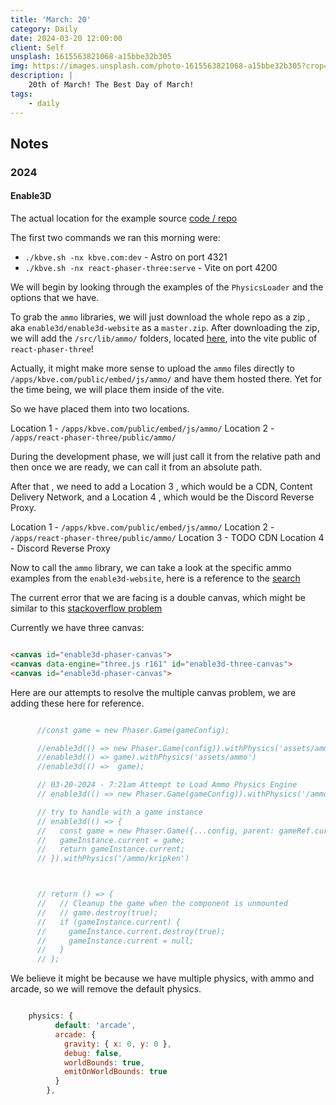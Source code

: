 ```yaml
---
title: 'March: 20'
category: Daily
date: 2024-03-20 12:00:00
client: Self
unsplash: 1615563821068-a15bbe32b305
img: https://images.unsplash.com/photo-1615563821068-a15bbe32b305?crop=entropy&cs=srgb&fm=jpg&ixid=MnwzNjM5Nzd8MHwxfHJhbmRvbXx8fHx8fHx8fDE2ODE3NDg2ODY&ixlib=rb-4.0.3&q=85
description: |
    20th of March! The Best Day of March!
tags:
    - daily
---
```




<MDXJS>

## Notes

</MDXJS>

<MDXJS>

### 2024


<MDXJS>

#### Enable3D

The actual location for the example source [code / repo](https://github.com/enable3d/enable3d-website/tree/master/src/examples)

The first two commands we ran this morning were: 

- `./kbve.sh -nx kbve.com:dev` - Astro on port 4321
- `./kbve.sh -nx react-phaser-three:serve` - Vite on port 4200

We will begin by looking through the examples of the `PhysicsLoader` and the options that we have.

To grab the `ammo` libraries, we will just download the whole repo as a zip , aka `enable3d/enable3d-website` as a `master.zip`.
After downloading the zip, we will add the `/src/lib/ammo/` folders, located [here](https://github.com/enable3d/enable3d-website/tree/master/src/lib/ammo), into the vite public of `react-phaser-three`!

Actually, it might make more sense to upload the `ammo` files directly to `/apps/kbve.com/public/embed/js/ammo/` and have them hosted there.
Yet for the time being, we will place them inside of the vite.

So we have placed them into two locations. 

Location 1 - `/apps/kbve.com/public/embed/js/ammo/`
Location 2 - `/apps/react-phaser-three/public/ammo/`

During the development phase, we will just call it from the relative path and then once we are ready, we can call it from an absolute path.

After that , we need to add a Location 3 , which would be a CDN, Content Delivery Network, and a Location 4 , which would be the Discord Reverse Proxy.

Location 1 - `/apps/kbve.com/public/embed/js/ammo/`
Location 2 - `/apps/react-phaser-three/public/ammo/`
Location 3 - TODO CDN
Location 4 - Discord Reverse Proxy

Now to call the `ammo` library, we can take a look at the specific ammo examples from the `enable3d-website`, here is a reference to the [search](https://github.com/search?q=repo%3Aenable3d%2Fenable3d-website%20ammo&type=code)

The current error that we are facing is a double canvas, which might be similar to this [stackoverflow problem](https://stackoverflow.com/questions/73910900/why-are-multiple-canvases-being-made-in-my-phaser-react-app)

Currently we have three canvas:

```html

<canvas id="enable3d-phaser-canvas">
<canvas data-engine="three.js r161" id="enable3d-three-canvas">
<canvas id="enable3d-phaser-canvas">

```

Here are our attempts to resolve the multiple canvas problem, we are adding these here for reference.


```javascript

      //const game = new Phaser.Game(gameConfig); 

      //enable3d(() => new Phaser.Game(config)).withPhysics('assets/ammo')
      //enable3d(() => game).withPhysics('assets/ammo')
      //enable3d(() =>  game);

      // 03-20-2024 - 7:21am Attempt to Load Ammo Physics Engine 
      // enable3d(() => new Phaser.Game(gameConfig)).withPhysics('/ammo/kripken')

      // try to handle with a game instance
      // enable3d(() => {
      //   const game = new Phaser.Game({...config, parent: gameRef.current});
      //   gameInstance.current = game;
      //   return gameInstance.current;
      // }).withPhysics('/ammo/kripken')



      // return () => {
      //   // Cleanup the game when the component is unmounted
      //   // game.destroy(true);
      //   if (gameInstance.current) {
      //     gameInstance.current.destroy(true);
      //     gameInstance.current = null;
      //   }
      // };

```

We believe it might be because we have multiple physics, with ammo and arcade, so we will remove the default physics.

```javascript

    physics: {
          default: 'arcade',
          arcade: {
            gravity: { x: 0, y: 0 },
            debug: false,
            worldBounds: true,
            emitOnWorldBounds: true
          }
        },

```


</MDXJS>

</MDXJS>